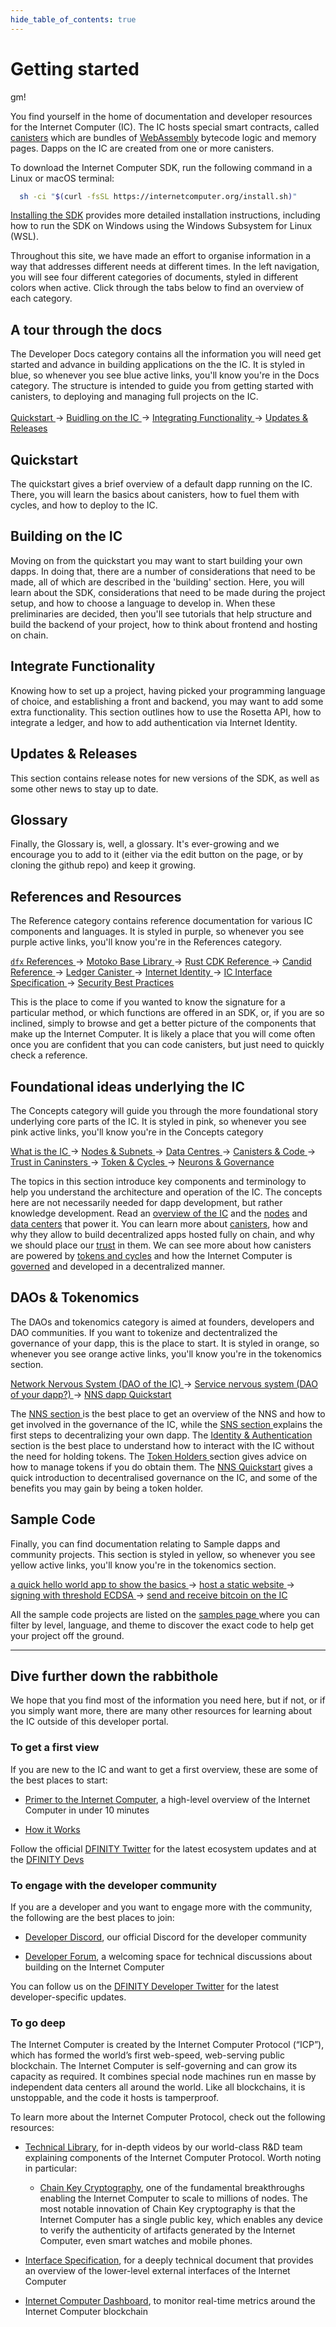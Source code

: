 ```yaml
---
hide_table_of_contents: true
---
```



# Getting started

gm!

You find yourself in the home of documentation and developer resources for the Internet Computer (IC).
The IC hosts special smart contracts, called [canisters](https://medium.com/dfinity/software-canisters-an-evolution-of-smart-contracts-internet-computer-f1f92f1bfffb) which are bundles of [WebAssembly](https://webassembly.org/) bytecode logic and memory pages.
Dapps on the IC are created from one or more canisters.

To download the Internet Computer SDK, run the following command in a Linux or macOS terminal:

``` bash
  sh -ci "$(curl -fsSL https://internetcomputer.org/install.sh)"
```

[Installing the SDK](build/install-upgrade-remove) provides more detailed installation instructions, including how to run the SDK on Windows using the Windows Subsystem for Linux (WSL).

<!-- :::note

Qualified developers can access $20 worth of free cycles to begin deploying canister smart contracts to the Internet Computer blockchain. [Claim your free cycles](https://faucet.dfinity.org/auth)

::: -->
Throughout this site, we have made an effort to organise information in a way that addresses different needs at different times.
In the left navigation, you will see four different categories of documents, styled in different colors when active.
Click through the tabs below to find an overview of each category.

<Tabs>
  <TabItem value="docs" label='Developer Docs' attributes={{className: styles.docs}}>
    <h2> A tour through the docs </h2>
    <p>The Developer Docs category contains all the information you will need get started and advance in building applications on the the IC.
      It is styled in blue, so whenever you see blue active links, you'll know you're in the Docs category.
      The structure is intended to guide you from getting started with canisters, to deploying and managing full projects on the IC.
    <br></br>
    <a href="quickstart/hello10mins"> Quickstart </a> &rarr;
    <a href="build/"> Buidling on the IC </a> &rarr;
    <a href="integrations/internet-identity/integrate-identity"> Integrating Functionality </a> &rarr;
    <a href="updates/release-notes/sdk-release-notes"> Updates & Releases </a>
    </p>
    <h2> Quickstart </h2>
    <p>The quickstart gives a brief overview of a default dapp running on the IC. There, you will learn the basics about canisters, how to fuel them with cycles, and how to deploy to the IC.</p>
    <h2> Building on the IC </h2>
    <p> Moving on from the quickstart you may want to start building your own dapps. In doing that, there are a number of considerations that need to be made, all of which are described in the 'building' section. Here, you will learn about the SDK, considerations that need to be made during the project setup, and how to choose a language to develop in.
      When these preliminaries are decided, then you'll see tutorials that help structure and build the backend of your project, how to think about frontend and hosting on chain.</p>
    <h2> Integrate Functionality </h2>
    <p> Knowing how to set up a project, having picked your programming language of choice, and establishing a front and backend, you may want to add some extra functionality.
      This section outlines how to use the Rosetta API, how to integrate a ledger, and how to add authentication via Internet Identity.</p>
    <h2> Updates & Releases </h2>
    <p> This section contains release notes for new versions of the SDK, as well as some other news to stay up to date. </p>
    <h2> Glossary </h2>
    <p> Finally, the Glossary is, well, a glossary. It's ever-growing and we encourage you to add to it (either via the edit button on the page, or by cloning the github repo) and keep it growing. </p>

  </TabItem>
  <TabItem value="refs" label='References' attributes={{className: styles.refs}}>
    <h2> References and Resources </h2>
    <p>The Reference category contains reference documentation for various IC components and languages.
    It is styled in purple, so whenever you see purple active links, you'll know you're in the References category.</p>
    <p><a href='../references/cli-reference'> <code>dfx</code> References </a> &rarr;
    <a href='../references/motoko-ref/array'> Motoko Base Library </a> &rarr;
    <a href='https://docs.rs/ic-cdk/latest/ic_cdk/'> Rust CDK Reference </a> &rarr;
    <a href='../references/candid-ref'> Candid Reference </a> &rarr;
    <a href='../references/ledger'> Ledger Canister </a> &rarr;
    <a href='../references/ii-spec'> Internet Identity </a> &rarr;
    <a href='../references/ic-interface-spec'> IC Interface Specification </a> &rarr;
    <a href='../references/security'> Security Best Practices </a></p>
    <p> This is the place to come if you wanted to know the signature for a particular method, or which functions are offered in an SDK, or, if you are so inclined, simply to browse and get a better picture of the components that make up the Internet Computer.
      It is likely a place that you will come often once you are confident that you can code canisters, but just need to quickly check a reference. </p>
  </TabItem>
  <TabItem value="concepts" label='Concepts' attributes={{className: styles.concepts}}>
    <h2> Foundational ideas underlying the IC </h2>
    <p> The Concepts category will guide you through the more foundational story underlying core parts of the IC.
      It is styled in pink, so whenever you see pink active links, you'll know you're in the Concepts category </p>
      <p><a href='../concepts/what-is-IC'> What is the IC </a> &rarr;
      <a href='../concepts/nodes-subnets'> Nodes & Subnets </a> &rarr;
      <a href='../concepts/data-centers'> Data Centres </a> &rarr;
      <a href='../concepts/canisters-code'> Canisters & Code </a> &rarr;
      <a href='../concepts/trust-in-canisters'> Trust in Caninsters </a> &rarr;
      <a href='../concepts/tokens-cycles'> Token & Cycles </a> &rarr;
      <a href='../concepts/governance'> Neurons & Governance </a> </p>
      <p>The topics in this section introduce key components and terminology to help you understand the architecture and operation of the IC. The concepts here are not necessarily needed for dapp development, but rather knowledge development.
        Read an <a href='../concepts/what-is-IC'>overview of the IC</a> and the <a href='../concepts/nodes-subnets'>nodes</a> and <a href='../concepts/data-centers'>data centers</a> that power it.
        You can learn more about <a href='../concepts/canisters-code'>canisters</a>, how and why they allow to build decentralized apps hosted fully on chain, and why we should place our <a href='../concepts/trust-in-canisters'>trust</a> in them.
        We can see more about how canisters are powered by <a href='../concepts/tokens-cycles'>tokens and cycles</a> and how the Internet Computer is <a href='../concepts/governance'>governed</a> and developed in a decentralized manner. </p>
  </TabItem>
  <TabItem value="tokens" label='DAOs & Tokenomics' attributes={{className: styles.tokens}}>
    <h2> DAOs & Tokenomics </h2>
    <p>The DAOs and tokenomics category is aimed at founders, developers and DAO communities. If you want to tokenize and dectentralized the governance of your dapp, this is the place to start.
    It is styled in orange, so whenever you see orange active links, you'll know you're in the tokenomics section. </p>
    <p><a href='../tokenomics/nns/nns-intro'> Network Nervous System (DAO of the IC) </a> &rarr;
    <a href='../tokenomics/sns/sns-intro-tokens'> Service nervous system (DAO of your dapp?) </a> &rarr;
    <a href='../tokenomics/token-holders/nns-app-quickstart'> NNS dapp Quickstart</a></p>
    <p> The <a href='../tokenomics/nns/nns-intro'> NNS section </a> is the best place to get an overview of the NNS and how to get involved in the governance of the IC, while the <a href='../tokenomics/sns/sns-intro-tokens'> SNS section </a> explains the first steps to decentralizing your own dapp.
    The <a href='../tokenomics/identity-auth/what-is-ic-identity'> Identity & Authentication </a> section is the best place to understand how to interact with the IC without the need for holding tokens.
    The <a href='../tokenomics/token-holders'> Token Holders </a> section gives advice on how to manage tokens if you do obtain them.
    The <a href='../tokenomics/token-holders/nns-app-quickstart'> NNS Quickstart</a>  gives a quick introduction to decentralised governance on the IC, and some of the benefits you may gain by being a token holder.</p>
  </TabItem>
  <TabItem value="samples" label='Sample Code' attributes={{className: styles.samples}}>
    <h2> Sample Code </h2>
    <p>Finally, you can find documentation relating to Sample dapps and community projects.
      This section is styled in yellow, so whenever you see yellow active links, you'll know you're in the tokenomics section. </p>
    <p><a href='../samples/hello'> a quick hello world app to show the basics </a> &rarr;
    <a href='../samples/host-a-website'> host a static website </a> &rarr;
    <a href='../samples/t-ecdsa-sample'> signing with threshold ECDSA </a> &rarr;
    <a href='../samples/deploying-your-first-bitcoin-dapp'> send and receive bitcoin on the IC </a></p>
    <p> All the sample code projects are listed on the <a href='/samples'> samples page </a> where you can filter by level, language, and theme to discover the exact code to help get your project off the ground.</p>
  </TabItem>
</Tabs>

---

## Dive further down the rabbithole
We hope that you find most of the information you need here, but if not, or if you simply want more,  there are many other resources for learning about the IC outside of this developer portal.

### To get a first view
If you are new to the IC and want to get a first overview, these are some of the best places to start:

- [Primer to the Internet Computer](https://www.youtube.com/watch?v=YWHTNr8RZHg&list=PLuhDt1vhGcrf4DgKZecU3ar_RA1cB0vUT&index=17&ab_channel=DFINITY), a high-level overview of the Internet Computer in under 10 minutes

- [How it Works](/how-it-works)

Follow the official [DFINITY Twitter](https://twitter.com/dfinity) for the latest ecosystem updates and at the [DFINITY Devs](https://twitter.com/DFINITYdev)

### To engage with the developer community

If you are a developer and you want to engage more with the community, the following are the best places to join:

-   [Developer Discord](https://discord.gg/cA7y6ezyE2), our official Discord for the developer community

-   [Developer Forum](https://forum.dfinity.org/), a welcoming space for technical discussions about building on the Internet Computer

You can follow us on the [DFINITY Developer Twitter](https://twitter.com/dfinitydev) for the latest developer-specific updates.

### To go deep

The Internet Computer is created by the Internet Computer Protocol (“ICP”), which has formed the world’s first web-speed, web-serving public blockchain. The Internet Computer is self-governing and can grow its capacity as required. It combines special node machines run en masse by independent data centers all around the world. Like all blockchains, it is unstoppable, and the code it hosts is tamperproof.

To learn more about the Internet Computer Protocol, check out the following resources:

-   [Technical Library](https://internetcomputer.org/how-it-works/), for in-depth videos by our world-class R&D team explaining components of the Internet Computer Protocol. Worth noting in particular:

    -   [Chain Key Cryptography](https://internetcomputer.org/how-it-works/chain-key-technology), one of the fundamental breakthroughs enabling the Internet Computer to scale to millions of nodes. The most notable innovation of Chain Key cryptography is that the Internet Computer has a single public key, which enables any device to verify the authenticity of artifacts generated by the Internet Computer, even smart watches and mobile phones.

-   [Interface Specification](../references/ic-interface-spec), for a deeply technical document that provides an overview of the lower-level external interfaces of the Internet Computer

-   [Internet Computer Dashboard](https://dashboard.internetcomputer.org/), to monitor real-time metrics around the Internet Computer blockchain

